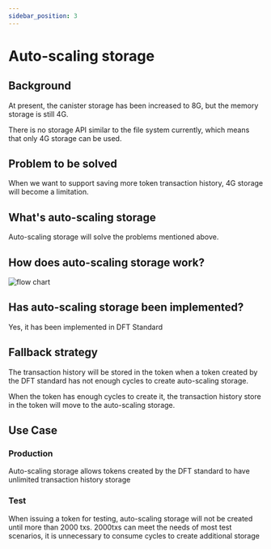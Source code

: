 ```yaml
---
sidebar_position: 3
---
```


# Auto-scaling storage

## Background

At present, the canister storage has been increased to 8G, but the memory storage is still 4G.

There is no storage API similar to the file system currently, which means that only 4G storage can be used.

## Problem to be solved

When we want to support saving more token transaction history, 4G storage will become a limitation.

## What's auto-scaling storage

Auto-scaling storage will solve the problems mentioned above.

## How does auto-scaling storage work?

![flow chart](/img/AutoScalingStorage.svg)

## Has auto-scaling storage been implemented?

Yes, it has been implemented in DFT Standard

## Fallback strategy

The transaction history will be stored in the token when a token created by the DFT standard has not enough cycles to create auto-scaling storage.

When the token has enough cycles to create it, the transaction history store in the token will move to the auto-scaling storage.

## Use Case

### Production
Auto-scaling storage allows tokens created by the DFT standard to have unlimited transaction history storage

### Test
When issuing a token for testing, auto-scaling storage will not be created until more than 2000 txs. 2000txs can meet the needs of most test scenarios, it is unnecessary to consume cycles to create additional storage
